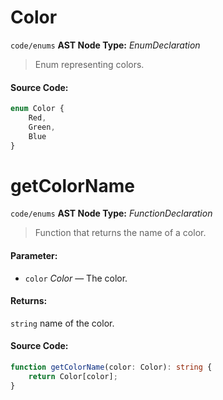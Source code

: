 
<Meta title="code/enums" />

# Color

`code/enums`
**AST Node Type:** *EnumDeclaration*

> Enum representing colors.

#### Source Code:

```ts
enum Color {
    Red,
    Green,
    Blue
}

```

# getColorName

`code/enums`
**AST Node Type:** *FunctionDeclaration*

> Function that returns the name of a color.

#### Parameter:

- `color` *Color* — The color.
#### Returns:
`string`  name of the color.

#### Source Code:

```ts
function getColorName(color: Color): string {
    return Color[color];
}

```

